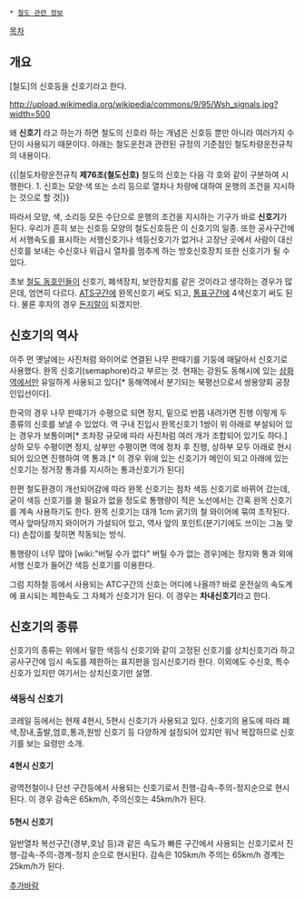  * [[철도 관련 정보]]

[[목차]]
== 개요 ==
[철도]의 신호등을 신호기라고 한다. 

http://upload.wikimedia.org/wikipedia/commons/9/95/Wsh_signals.jpg?width=500


왜 '''신호기''' 라고 하는가 하면 철도의 신호라 하는 개념은 신호등 뿐만 아니라 여러가지 수단이 사용되기 때문이다. 아래는 철도운전과 관련된 규정의 기준점인 철도차량운전규칙의 내용이다. 

{{|철도차량운전규칙 '''제76조(철도신호)''' 철도의 신호는 다음 각 호와 같이 구분하여 시행한다.
1. 신호는 모양·색 또는 소리 등으로 열차나 차량에 대하여 운행의 조건을 지시하는 것으로 할 것|}}

따라서 모양, 색, 소리등 모든 수단으로 운행의 조건을 지시하는 기구가 바로 '''신호기'''가 된다. 우리가 흔히 보는 신호등 모양의 철도신호등은 이 신호기의 일종. 또한 공사구간에서 서행속도를 표시하는 서행신호기나 색등신호기가 없거나 고장난 곳에서 사람이 대신 신호를 보내는 수신호나 위급시 열차를 멈추게 하는 방호신호장치 또한 신호기가 될 수 있다. 

초보 [[철도 동호인]]들이 신호기, 폐색장치, 보안장치를 같은 것이라고 생각하는 경우가 많은데, 엄연히 다르다. [[ATS]]구간에 완목신호기 써도 되고, [[통표]]구간에 4색신호기 써도 된다. 물론 후자의 경우 [[돈지랄]]이 되겠지만.

== 신호기의 역사 ==
아주 먼 옛날에는 사진처럼 와이어로 연결된 나무 판때기를 기둥에 매달아서 신호기로 사용했다. 완목 신호기(semaphore)라고 부르는 것. 현재는 강원도 동해시에 있는 [[삼화역]]에서만 유일하게 사용되고 있다[* 동해역에서 분기되는 북평선으로서 쌍용양회 공장 인입선이다].

한국의 경우 나무 판때기가 수평으로 되면 정지, 밑으로 반쯤 내려가면 진행 이렇게 두 종류의 신호를 보낼 수 있었다. 역 구내 진입시 완목신호기 1쌍이 위 아래로 부설되어 있는 경우가 보통이며[* 조차장 규모에 따라 사진처럼 여러 개가 조합되어 있기도 하다.] 상하 모두 수평이면 정지, 상부만 수평이면 역에 정차 후 진행, 상하부 모두 아래로 현시되어 있으면 진행하여 역 통과.[* 이 경우 위에 있는 신호기가 메인이 되고 아래에 있는 신호기는 정거장 통과를 지시하는 통과신호기가 된다]

한편 철도환경이 개선되어감에 따라 완목 신호기는 점차 색등 신호기로 바뀌어 갔는데, 굳이 색등 신호기를 쓸 필요가 없을 정도로 통행량이 적은 노선에서는 간혹 완목 신호기를 계속 사용하기도 한다. 완목 신호기는 대개 1cm 굵기의 철 와이어에 묶여 조작된다. 역사 앞마당까지 와이어가 가설되어 있고, 역사 앞의 포인트(분기기에도 쓰이는 그놈 맞다) 손잡이를 젖히면 작동되는 방식.

통행량이 너무 많아 [wiki:"버틸 수가 없다" 버틸 수가 없는 경우]에는 정지와 통과 외에 서행 신호가 들어간 색등 신호기를 이용한다.

그럼 지하철 등에서 사용되는 ATC구간의 신호는 어디에 나올까? 바로 운전실의 속도계 에 표시되는 제한속도 그 자체가 신호기가 된다. 이 경우는 '''차내신호기'''라고 한다. 

== 신호기의 종류 ==
신호기의 종류는 위에서 말한 색등식 신호기와 같이 고정된 신호기를 상치신호기라 하고 공사구간에 임시 속도를 제한하는 표지판을 임시신호기라 한다. 이외에도 수신호, 특수신호가 있지만 여기서는 상치신호기만 설명.
=== 색등식 신호기 ===
코레일 등에서는 현재 4현시, 5현시 신호기가 사용되고 있다. 신호기의 용도에 따라 폐색,장내,출발,엄호,통과,원방 신호기 등 다양하게 설정되어 있지만 워낙 복잡하므로 신호기를 보는 요령만 소개.
==== 4현시 신호기 ====
광역전철이나 단선 구간등에서 사용되는 신호기로서 진행-감속-주의-정지순으로 현시된다. 이 경우 감속은 65km/h, 주의신호는 45km/h가 된다.
==== 5현시 신호기 ====
일반열차 복선구간(경부,호남 등)과 같은 속도가 빠른 구간에서 사용되는 신호기로서 진행-감속-주의-경계-정지 순으로 현시된다. 감속은 105km/h 주의는 65km/h 경계는 25km/h가 된다. 

[[추가바람]]
